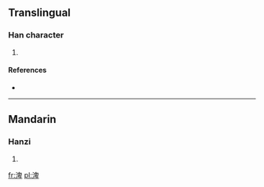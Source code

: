 ==Translingual==

===Han character===
{{Han char|rn=85|rad=水|as=08|sn=11|four=|canj=水竹田十 (EHWJ)}}

# {{defn|Han|sort=水08}}

====References====
* {{Han ref|kx=0633.371|hdz=31652.061|uh=6E12|ud=28178}}

----

==Mandarin==

===Hanzi===
{{cmn-hanzi|pin=[[pì]] ([[pi4]]), [[qīn]] ([[qin1]])|wg=p'i<sup>4</sup>, ch'in<sup>1</sup>}}

# {{defn|Mandarin|sort=水08}}

[[fr:渒]]
[[pl:渒]]